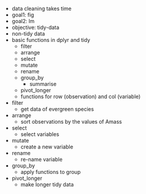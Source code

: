 - data cleaning takes time
- goal1: fig
- goal2: lm
- objective: tidy-data 
- non-tidy data
- basic functions in dplyr and tidy
  - filter
  - arrange	
  - select
  - mutate
  - rename	
  - group_by	
    - summarise
  - pivot_longer
  - functions for row (observation) and col (variable)

- filter
  - get data of evergreen species
- arrange
  - sort observations by the values of Amass
- select
  - select variables
- mutate
  - create a new variable
- rename 
  - re-name variable
- group_by
  - apply functions to group
- pivot_longer
  - make longer tidy data 
